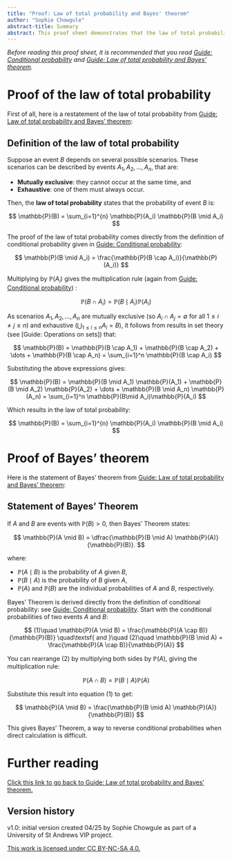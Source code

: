 ```yaml
---
title: "Proof: Law of total probability and Bayes' theorem"
author: "Sophie Chowgule"
abstract-title: Summary
abstract: This proof sheet demonstrates that the law of total probability and Bayes' theorem are true.
---
```


*Before reading this proof sheet, it is recommended that you read [Guide: Conditional probability](../studyguides/conditionalprobability.qmd) and [Guide: Law of total probability and Bayes' theorem](../studyguides/bayestheorem.qmd).*

# Proof of the law of total probability

First of all, here is a restatement of the law of total probability from [Guide: Law of total probability and Bayes' theorem](../studyguides/bayestheorem.qmd):

::: {.callout-note}
## Definition of the law of total probability

Suppose an event $B$ depends on several possible scenarios. These scenarios can be described by events $A_1,A_2,\ldots, A_n$, that are:

* **Mutually exclusive**: they cannot occur at the same time, and
* **Exhaustive**: one of them must always occur.

Then, the **law of total probability** states that the probability of event $B$ is:

$$
\mathbb{P}(B) = \sum_{i=1}^{n} \mathbb{P}(A_i) \mathbb{P}(B \mid A_i)
$$

:::

The proof of the law of total probability comes directly from the definition of conditional probability given in [Guide: Conditional probability](../studyguides/conditionalprobability.qmd):

$$
\mathbb{P}(B \mid A_i) = \frac{\mathbb{P}(B \cap A_i)}{\mathbb{P}(A_i)}
$$

Multiplying by $\mathbb{P}(A_i)$ gives the multiplication rule (again from [Guide: Conditional probability](../studyguides/conditionalprobability.qmd)) :

$$
\mathbb{P}(B \cap A_i) = \mathbb{P}(B \mid A_i) \mathbb{P}(A_i)
$$

As scenarios $A_1, A_2, \dots, A_n$ are mutually exclusive (so $A_i \cap A_j = \emptyset$ for all $1\leq i\neq j \leq n$) and exhaustive ($\bigcup_{1\leq i \leq n}A_i = B$), it follows from results in set theory (see [Guide: Operations on sets]) that:

$$
\mathbb{P}(B) = \mathbb{P}(B \cap A_1) + \mathbb{P}(B \cap A_2) + \dots + \mathbb{P}(B \cap A_n) = \sum_{i=1}^n \mathbb{P}(B \cap A_i)
$$

Substituting the above expressions gives:

$$
\mathbb{P}(B) = \mathbb{P}(B \mid A_1) \mathbb{P}(A_1) + \mathbb{P}(B \mid A_2) \mathbb{P}(A_2) + \dots + \mathbb{P}(B \mid A_n) \mathbb{P}(A_n) = \sum_{i=1}^n \mathbb{P}(B\mid A_i)\mathbb{P}(A_i)
$$

Which results in the law of total probability:

$$
\mathbb{P}(B) = \sum_{i=1}^{n} \mathbb{P}(A_i) \mathbb{P}(B \mid A_i)
$$

# Proof of Bayes' theorem

Here is the statement of Bayes' theorem from [Guide: Law of total probability and Bayes' theorem](../studyguides/bayestheorem.qmd):

::: {.callout-note}
## Statement of Bayes' Theorem

If $A$ and $B$ are events with $\mathbb{P}(B) > 0$, then Bayes' Theorem states:

$$
\mathbb{P}(A \mid B) = \dfrac{\mathbb{P}(B \mid A) \mathbb{P}(A)}{\mathbb{P}(B)}.
$$

where:

* $\mathbb{P}(A \mid B)$ is the probability of $A$ given $B$,
* $\mathbb{P}(B \mid A)$ is the probability of $B$ given $A$,
* $\mathbb{P}(A)$ and $\mathbb{P}(B)$ are the individual probabilities of $A$ and $B$, respectively.

:::

Bayes' Theorem is derived directly from the definition of conditional probability: see [Guide: Conditional probability](../studyguides/conditionalprobability.qmd). Start with the conditional probabilities of two events $A$ and $B$:

$$
(1)\quad \mathbb{P}(A \mid B) = \frac{\mathbb{P}(A \cap B)}{\mathbb{P}(B)} \quad\textsf{ and }\quad (2)\quad \mathbb{P}(B \mid A) = \frac{\mathbb{P}(A \cap B)}{\mathbb{P}(A)}
$$

You can rearrange $(2)$ by multiplying both sides by $\mathbb{P}(A)$, giving the multiplication rule:

$$
\mathbb{P}(A \cap B) = \mathbb{P}(B \mid A) \mathbb{P}(A)
$$

Substitute this result into equation $(1)$ to get:

$$
\mathbb{P}(A \mid B) = \frac{\mathbb{P}(B \mid A) \mathbb{P}(A)}{\mathbb{P}(B)}
$$

This gives Bayes’ Theorem, a way to reverse conditional probabilities when direct calculation is difficult.

# Further reading

[Click this link to go back to Guide: Law of total probability and Bayes' theorem.](../studyguides/bayestheorem.qmd)

## Version history {-}

v1.0: initial version created 04/25 by Sophie Chowgule as part of a University of St Andrews VIP project.
  
[This work is licensed under CC BY-NC-SA 4.0.](https://creativecommons.org/licenses/by-nc-sa/4.0/?ref=chooser-v1)